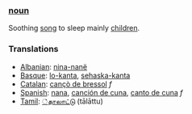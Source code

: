 ===[[noun]]===
Soothing [[song]] to sleep mainly [[child]]ren.
===Translations===
*[[Albanian]]: [[nina-nanë]]
*[[Basque]]: [[lo-kanta]], [[sehaska-kanta]]
*[[Catalan]]: [[cançò de bressol]] ''f''
*[[Spanish]]: [[nana]], [[canción de cuna]], [[canto de cuna]] ''f''
*[[Tamil]]: [[்தாலாட்டு]] (tālāttu)